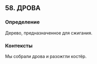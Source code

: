 ## 58. ДРОВА
### Определение
Дерево, предназначенное для сжигания.

### Контексты
Мы собрали дрова и разожгли костёр.

